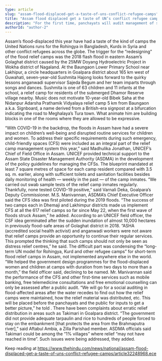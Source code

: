 ```yaml
---
type: article
slug: "assam-flood-displaced-get-a-taste-of-uns-conflict-refugee-camps"
title: "Assam flood displaced get a taste of UN’s conflict refugee camps"
description: "For the first time, panchayats will audit management of shelters, distribution of relief materials"
authorId: "author-2"
---
```


Assam’s flood-displaced this year have had a taste of the kind of camps the United Nations runs for the Rohingya in Bangladesh, Kurds in Syria and other conflict refugees across the globe.
The trigger for the “redesigning” of the flood relief camps was the 2018 flash flood in eastern Assam’s Golaghat district caused by the 25MW Doyang Hydroelectric Project in Wokha district of Nagaland.
At the Baungaon Lower Primary School near Lakhipur, a circle headquarters in Goalpara district about 165 km west of Guwahati, seven-year-old Sushmita Hajong looks forward to the quirky lessons anganwadi supervisor Sajeda Begum and her team imparts through songs and dances. Sushmita is one of 63 children and 11 infants at the school, a relief camp for residents of the submerged Dhamor Reserve village nearby.
Music does not motivate 10-year-old Bibek Saha at the Nidanpur Adarsha Prathamik Vidyalaya relief camp 5 km from Baungaon a.k.a. Signboard, a name derived from a British-era signpost at a bifurcation indicating the road to Meghalaya’s Tura town. What animate him are building blocks in one of the rooms where they are allowed to be expressive.



“With COVID-19 in the backdrop, the floods in Assam have had a severe impact on children’s well-being and disrupted routine services for children and women. To address their specific requirements during such emergency, child-friendly spaces (CFS) were included as an integral part of the relief camp management system this year,” said Madhulika Jonathan, UNICEF’s Chief of Field Office in Assam.
UNICEF provided technical support to the Assam State Disaster Management Authority (ASDMA) in the development of the policy guidelines for managing the CFSs. The blueprint mandated at least 7 square metres of space for each camp resident compared with 3.5 sq. m. earlier, along with sufficient toilets and sanitation facilities besides daily monitoring of health — weekly in the past — of the camp inmates.
“We carried out swab sample tests of the relief camp inmates regularly. Thankfully, none tested COVID-19 positive,” said Varnali Deka, Goalpara’s Deputy Commissioner.
M.S. Manivannan, ASDMA’s Chief Executive Officer said the CFS idea was first piloted during the 2019 floods. “The success of two camps each in Dhemaji and Lakhimpur districts made us implement CFS at all the 617 relief camps so far since May 22, when the first wave of floods struck Assam,” he added.
According to an UNICEF field officer, the CSF idea germinated after the sudden inundation of almost 10,000 hectares in previously flood-safe areas of Golaghat district in 2018.
“ASHA (accredited social health activist) and anganwadi workers were not aware that relief camps provide an opportunity to continue their regular services. This prompted the thinking that such camps should not only be seen as distress relief centres,” he said.
The difficult part was condensing the “long-term UN model for Rohingya, Kurd and other refugee camps” for short-term flood relief camps in Assam, not implemented anywhere else in the world. “We helped the government design programmes for the flood-displaced women and children at camps with duration from two days to more than a month,” the field officer said, declining to be named.
Mr. Manivannan said the performance of the CFS and other first-time services such as mobile banking, free telemedicine consultations and free emotional counselling can only be assessed after a public audit.
“We will go for a social auditing in flood-affected areas after the water recedes to find out how the relief camps were maintained, how the relief material was distributed, etc. This will be placed before the panchayats and the public for inputs to get a better picture,” he told 
.
There have been complaints about erratic relief distribution in areas such as Takimari in Goalpara district. “The government did not provide adequate tarpaulin and rice to hundreds of people forced to stay on the embankment [that protects the area from the Brahmaputra river],” said Aftabul Ambia, a Zilla Parishad member.
ASDMA officials said Takimari could be among the “1% villages” where relief “may not have reached in time”. Such issues were being addressed, they added.

Keep reading at https://www.thehindu.com/news/national/assam-flood-displaced-get-a-taste-of-uns-conflict-refugee-camps/article32248968.ece
